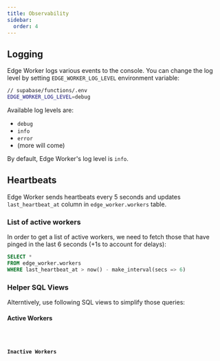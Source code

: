 ```yaml
---
title: Observability
sidebar:
  order: 4
---
```



## Logging

Edge Worker logs various events to the console. You can change the log level
by setting `EDGE_WORKER_LOG_LEVEL` environment variable:

```bash
// supabase/functions/.env
EDGE_WORKER_LOG_LEVEL=debug
```

Available log levels are:

- `debug`
- `info`
- `error`
- (more will come)

By default, Edge Worker's log level is `info`.

## Heartbeats

Edge Worker sends heartbeats every 5 seconds and updates `last_heartbeat_at` column in `edge_worker.workers` table.

### List of active workers

In order to get a list of active workers, we need to fetch those that have pinged in the last 6 seconds (+1s to account for delays):

```sql frame="none"
SELECT * 
FROM edge_worker.workers 
WHERE last_heartbeat_at > now() - make_interval(secs => 6)
```

### Helper SQL Views

Alterntively, use following SQL views to simplify those queries:

#### Active Workers

<Code code={activeWorkersSql} lang="sql" />

#### Inactive Workers

<Code code={inactiveWorkersSql} lang="sql" />
